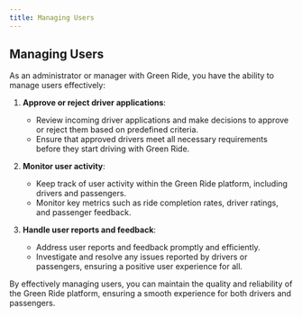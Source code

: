 ```yaml
---
title: Managing Users
---
```


## Managing Users

As an administrator or manager with Green Ride, you have the ability to manage users effectively:

1. **Approve or reject driver applications**:
   - Review incoming driver applications and make decisions to approve or reject them based on predefined criteria.
   - Ensure that approved drivers meet all necessary requirements before they start driving with Green Ride.

2. **Monitor user activity**:
   - Keep track of user activity within the Green Ride platform, including drivers and passengers.
   - Monitor key metrics such as ride completion rates, driver ratings, and passenger feedback.

3. **Handle user reports and feedback**:
   - Address user reports and feedback promptly and efficiently.
   - Investigate and resolve any issues reported by drivers or passengers, ensuring a positive user experience for all.

By effectively managing users, you can maintain the quality and reliability of the Green Ride platform, ensuring a smooth experience for both drivers and passengers.
